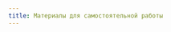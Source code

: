 ```yaml
---
title: Материалы для самостоятельной работы
---
```


<!-- ## Самостоятельная работа №1 -->

<!-- Первая самостоятельная работа посвящена **эволюционной базе** экологии. Вам предстоит самостоятельно изучить источники по этой теме и ответить на вопросы, которые будут предложены в системе Stepik. Вопросы будут открыты уже с 5 октября. Однако не торопитесь сразу проходить тест. На каждый вопрос будет всего две попытки. Поэтому лучше сначала прочитайте источники, которые предложены для ознакомления (см. ниже).   -->



<!-- ### «Соответствие между организмами и средой» -->

<!-- Для оценки самостоятельной работы Вам предстоит пройти тест в системе Stepik. Перед тем как начать прохождение теста, посмотрите на вопросы приведенные ниже. Если вы уже понимаете, как на них отвечать, то самое время начать проходить тестирование.  -->

<!-- **Внимание!** -->
<!-- Тест будет открыт с 5 октября по 15 октября (мягкий дедлайн), в период с 16 по 19 октября за правильные ответы будет начисляться только половина балла. 19 октября тест будет закрыт.   -->

<!-- **Минимальный набор источников, обязательных для изучения**       -->

<!-- - Smith, R. L., Smith, T. M. Elements of ecology. - 2012. **Chapter 5. ECOLOGICAL GENETICS: ADAPTATION AND NATURAL SELECTION** -->

<!-- Скачать книгу можно, пройдя по этой ссылке (Большой объем!) -->

<!-- https://drive.google.com/file/d/1_aIEjvUMst1fAdTB60k9wnzxdsKb3Bm9/view?usp=sharing -->

<!-- - Бигон, М., Харпер, Дж., Таунсенд, К. Экология. Особи, популяции и сообщества. М.: Мир, 1989, **глава 1**.      -->

<!-- Скачать книгу можно, пройдя по этой ссылке  -->

<!-- https://drive.google.com/file/d/12jDdpfPV2Rnf4PKt0g3PuqPXKEUljSIW/view?usp=sharing -->



<!-- Дополнительные источники -->

<!-- - Чернова Н.М., Былова А.М. Общая экология. Электронный учебник. **Глава 2**. (http://ekolog.org/books/26/)      -->
<!-- - Бродский А.К. Биоразнообразие. М.: Изд. центр «Академия», 2012, **глава 2**.       -->
<!-- - Begon, M., Townsend, C. R., & Harper, J. L. (2006). Ecology: from individuals to ecosystems. **Chapter 4**.      -->
<!-- - Не забывайте про Википедию и прочие ресурсы Сети!     -->



<!-- *Вопросы для самоконтроля*   -->

<!-- 1.Как оценивается большая или меньшая приспособленность организма к условиям среды?     -->
<!-- 2.Что такое нунатаки?     -->
<!-- 3.Как влияет изоляция территории / акватории на биоразнообразие?     -->
<!-- 4.Влияет ли изоляция на среднюю экологическую амплитуду видов?     -->
<!-- 5.В чем разница между параллелизмом и конвергенцией?     -->
<!-- 6.Что такое дивергенция, как она возникает?     -->
<!-- 7.Что такое экологические гильдии?     -->
<!-- 8.Может ли принадлежность к одной гильдии приводить к конвергенции?     -->
<!-- 9.Может ли конвергенция случиться у видов разных гильдий?     -->
<!-- 10.Что такое Жизненные формы растений?     -->
<!-- 11.Что такое классификация жизненных форм по Раункиеру?    -->
<!-- 12.С чем связано морфологическое разнообразие видов, сообитающих в одном сообществе?     -->
<!-- 13.Что такое экологические группы?     -->
<!-- 14.Что такое экотипы?     -->
<!-- 15.Чем вызван полиморфизм в популяциях?     -->
<!-- 16.Чем поддерживавется полиморфизм в популяциях?      -->
<!-- 17.Каким образом достигается соответствие между организмом и средой, если среда – это другой организм? -->
<!-- 18. Какие формы естественного отбора вы знаете? -->
<!-- 19. Что такое генетический полиморфизм? -->
<!-- 20. Какие явления могут приводить к изменениям в структуре генофонда популяций? -->
<!-- 21. Что регулирует закон Харди-Вайнберга? -->


<!-- *Опорный глоссарий:*     -->
<!-- Адаптация; Адаптивная радиация; Генетический дрифт; Генетический полиморфизм; Генотип; Гильдия; Гомология; Движущий отбор; Дизруптивный отбор; Естественный отбор; Жизненная форма (растений); Закон Харди-Вайнберга; Клинальная изменчивость; Конвергенция; Коэволюция; Нунатаки; Параллелизм; Полиморфизм; Поток генов; Приспособленность; Сообщество; Стабилизирующий отбор; Фенотип; Фенотипический полиморфизм; Частота аллели; Частота генотипа; Экотип;  -->





<!-- ## Самостоятельная работа №2 -->


<!-- ### «Многообразие жизненных циклов» -->

<!-- Для оценки самостоятельной работы Вам предстоит пройти тест в системе Stepik. Перед тем как начать прохождение теста, посмотрите на вопросы приведенные ниже. Если вы уже понимаете, как на них отвечать, то самое время начать проходить тестирование. -->

<!-- **Внимание!** -->
<!-- Тест будет открыт с 20 октября по 30 октября (мягкий дедлайн), в период с 30 по 31 октября за правильные ответы будет начисляться только половина балла. 31 октября тест будет закрыт. -->

<!-- **Минимальный набор источников, обязательных для изучения** -->

<!-- - Бигон, М., Харпер, Дж., Таунсенд, К. Экология. Особи, популяции и сообщества. М.: Мир, 1989, **глава 14**. -->

<!-- Второй том можно скачать здесь     -->
<!-- https://drive.google.com/file/d/1BMRC-PZy2gUmL2DtUessL5o2tHT36rSs/view?usp=sharing -->

<!-- - Бродский А.К. Биоразнообразие. М.: Изд. центр «Академия», 2012, **глава 8**. -->

<!-- - Begon, M., Townsend, C. R., & Harper, J. L. (2006). Ecology: from individuals to ecosystems. **Chapter 14**. -->


<!-- **Очень рекомендуется прочитать**  -->

<!-- - Smith, R. L., Smith, T. M. Elements of ecology. - 2012. **Chapter 10 Life History** -->

<!-- Здесь все описано лучше и проще.  -->


<!-- - Не забывайте про Википедию и прочие ресурсы Сети! -->



<!-- *Вопросы для самоконтроля*    -->
<!-- 1.Что такое репродуктивные траты? Как их измерить?    -->
<!-- 2.Какие бывают отклонения от теоретически ожидаемых эффектов r- / K-отбора.    -->
<!-- 3.Есть ли какая-либо связь между цикличностью размножения и интенсивностью заботы о потомстве?    -->
<!-- 4.Что такое остаточная репродуктивная ценность и как она меняется с возрастом при разном состоянии популяции?     -->
<!-- 5.Как репродуктивная ценность связана с качеством питания особи?     -->
<!-- 6.Какие демографические эффекты может иметь «отсрочка размножения»?     -->
<!-- 7.Каково соотношение типов естественного отбора (r- / K-отбор) и жизненных стратегий Раменского-Грайма?     -->
<!-- 8.Каковы условия r-отбора?     -->
<!-- 9.Каковы условия К-отбора?     -->
<!-- 10.Аллометрические зависимости: как они влияют на рождаемость и смертность?     -->

<!-- *Опорный глоссарий:* -->
<!-- K-Стратеги, r-селективная среда, r-Стратеги, Выживаемость, Жизненные циклы, Изолированные местообитания, Классификация Грайма., Конкуренты, К-селективная среда, Моноцикличность, Неизменные местообитания, Непрерывные местообитания, Остаточная репродуктивная ценность, Плодовитость, Полицикличность, Пятнистые местообитания, Размеры, Размножение, Репродуктивная ценность, репродуктивное усилие, Рудералы, Сезонные местообитания, Скорость роста и развития, Сома, Стресс-толеранты, Текущий репродуктивный выход, Эфемерные местообитания -->

<!-- ## Дополнительное задание к самостоятельной работе № 2 -->

<!-- По мотивам проработанной литературы (см. список литературы в основном задании) вам предлагается придумать вопросы в стиле тех, что используются на Stepik. За каждый вопрос, который преподавательский коллектив сочтет удачным, вы получите по одному дополнительному баллу к общей оценке по самостоятельной работе № 2, которую выставляет Stepik. То есть итоговая оценка за самостоятельную работу №2 может быть выше.    -->


<!-- $$ -->
<!-- \frac{Real + Add}{Max}\times 3 \% -->
<!-- $$ -->

<!-- где     -->

<!-- -$Real$ - сумма баллов на Stepik     -->
<!-- -$Max$ - максимальное количество баллов на Stepik    -->
<!-- -$Add$ - дополнительные баллы, полученные за вопросы. -->



<!-- **Требования к вопросам** -->
<!-- 1. Вопрос должен иметь отношение к материалу, изложенному в предложенной для ознакомления литературе.     -->
<!-- 2. Вопрос должен быть построен по типу "множественного выбора", то есть подразумевается много правильных ответов. -->

<!-- 3. К присланному вопросу должны быть приложены варианты правильных и неправильных ответов (чем больше, тем больше шансов, что вопрос будет принят). -->

<!-- 4. К каждому вопросу необходимо приложить ссылку на страницы в книге, где содержится информация, лежащая в основе вопроса.  -->

<!-- Все материалы необходимо прислать на адрес В. М. Хайтова в период с 20.10.19 по 31.10.19.  -->



<!-- ## Самостоятельная работа №3 -->

<!-- Для оценки самостоятельной работы Вам предстоит пройти тест в системе Stepik. Перед тем как начать прохождение теста, посмотрите на вопросы приведенные ниже. Если вы уже понимаете, как на них отвечать, то самое время начать проходить тестирование. -->

<!-- ### Биогеохимические циклы -->



<!-- **Внимание!** -->
<!-- Тест будет открыт с 29 октября по 11 ноября (мягкий дедлайн), в период с 12 по 13 ноября за правильные ответы будет начисляться только половина балла. 14 ноября (в 00:00) тест будет закрыт. -->


<!-- **Минимальный набор источников, обязательных для изучения** -->

<!-- - [Одум Ю. Экология: в двух томах. М.: Мир, 1986. Т. 1. 328 с. **Глава 4**](Literature//Ю.Одум - Экология (1) .djvu) -->

<!-- - [Бигон М., Харпер Дж., Таунсенд К. Экология. Особи, популяции и сообщества: в двух томах. М.: Мир, 1989. Т. 2. 477 с. **Глава 17.5**](Literature/bigon_m___harper_dzh___taunsend_k__yekologija__osobi__populj(2).djvu) -->

<!-- - [Еськов К.Ю. История Земли и жизни на ней. М.: Изд-во НЦ ЭНАС, 2004. 312 с. **Глава 4**](Literature/eskov2008_udivit_paleontol.djvu) -->

<!-- - [Видеозапись лекции К. Ю. Еськова, посвященной происхождению жизни](https://www.youtube.com/watch?v=ylAOzdXEbaA) -->


<!-- - Очень рекомендуется прочитать     -->
<!-- Smith, R. L., Smith, T. M. Elements of ecology. - 2012. **Chapter 23 Biogeochemical Cycles**  -->

<!-- - Не забывайте про Википедию и прочие ресурсы Сети! Но не забывайте и про критический настрой при чтении сетевых ресурсов! -->




<!-- *Вопросы для самоконтроля* -->

<!-- Применим ли принцип дарвиновского естественного отбора для неживых (химических) систем? -->
<!-- Что такое автокаталитические циклы? -->
<!-- Каковы стадии абиогенного происхождения живых систем, согласно биогеохимической концепции происхождения жизни? -->
<!-- Что такое блочная модель круговорота? -->
<!-- Как устроены круговороты основных элементов, необходимых для существования живых систем (C, N, P, S, O, H)? -->
<!-- Что такое первичная и вторичная продукция? -->
<!-- Что такое валовая и чистая первичная продукция? -->




<!-- *Опорный глоссарий:* -->

<!-- Абиогенез; Автокаталитические циклы; Автотрофы; Азотфиксирующие бактерии; Биогеохимические циклы; Блочная модель круговорота; Валовая продукция; Вторичная продукция; Гетеротрофы; Денитрифицирующие бактерии; Дыхание; Консументы; Коэффициент рециркуляции; Нитратные бактерии; Нитритные бактерии; Обменный фонд круговорота; Протометаболические системы; Редуценты; Резервный фонд круговорота; Цикл азота; Цикл серы; Цикл углерода; Цикл фосфора; Чистая первичная продукция; Эвтрофикация; Энтропия -->

